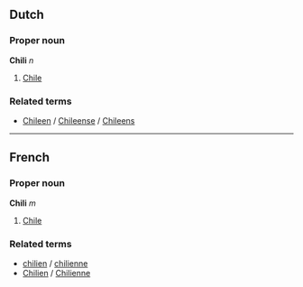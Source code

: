 ==Dutch==
===Proper noun===
'''Chili''' ''n''

# [[Chile]]

===Related terms===
*[[Chileen]] / [[Chileense]] / [[Chileens]]

----
==French==
===Proper noun===
'''Chili''' ''m''

# [[Chile]]

===Related terms===
*[[chilien]] / [[chilienne]]
*[[Chilien]] / [[Chilienne]]